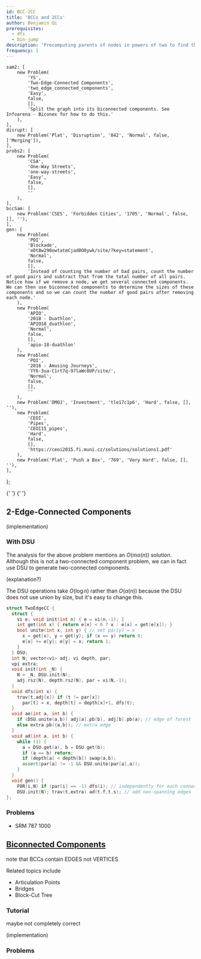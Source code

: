```yaml
---
id: BCC-2CC
title: 'BCCs and 2CCs'
author: Benjamin Qi
prerequisites:
  - dfs
  - bin-jump
description: 'Precomputing parents of nodes in powers of two to find the xth parent of a node efficently.'
frequency: 1
---
```



	sam2: [
		new Problem(
			'YS',
			'Two-Edge-Connected Components',
			'two_edge_connected_components',
			'Easy',
			false,
			[],
			'Split the graph into its biconnected components. See Infoarena - Biconex for how to do this.'
		),
	],
	disrupt: [
		new Problem('Plat', 'Disruption', '842', 'Normal', false, ['Merging']),
	],
	probs2: [
		new Problem(
			'CSA',
			'One-Way Streets',
			'one-way-streets',
			'Easy',
			false,
			[],
			''
		),
	],
	bccSam: [
		new Problem('CSES', 'Forbidden Cities', '1705', 'Normal', false, [], ''),
	],
	gen: [
		new Problem(
			'POI',
			'Blockade',
			'eDt8w290owtatmCjad0O0ywk/site/?key=statement',
			'Normal',
			false,
			[],
			'Instead of counting the number of bad pairs, count the number of good pairs and subtract that from the total number of all pairs. Notice how if we remove a node, we get several connected components. We can then use biconnected components to determine the sizes of these components and so we can count the number of good pairs after removing each node.'
		),
		new Problem(
			'APIO',
			'2018 - Duathlon',
			'APIO18_duathlon',
			'Normal',
			false,
			[],
			'apio-18-duathlon'
		),
		new Problem(
			'POI',
			'2016 - Amusing Journeys',
			'YY6-3ua-C1rt7q-97laWc0UP/site/',
			'Normal',
			false,
			[],
			''
		),
		new Problem('DMOJ', 'Investment', 'tle17c1p6', 'Hard', false, [], ''),
		new Problem(
			'CEOI',
			'Pipes',
			'CEOI15_pipes',
			'Hard',
			false,
			[],
			'https://ceoi2015.fi.muni.cz/solutions/solutions1.pdf'
		),
		new Problem('Plat', 'Push a Box', '769', 'Very Hard', false, [], ''),
	],
};

<Resources>
	<Resource source="CF" title="DFS Tree + Bridges" url="68138">
		{' '}
	</Resource>
	<Resource source="CP2" title="4.2.8 - Articulation Points & Bridges">
		{' '}
	</Resource>
</Resources>

<!-- 	<Resource
		source="Infoarena"
		title="Infoarena - Biconex"
		url="problema/biconex"
	>
		{' '}
	</Resource>
 -->

## 2-Edge-Connected Components

<Problems problems={problems.sam2} />

(implementation)

### With DSU

<Problems problems={problems.disrupt} />

The analysis for the above problem mentions an $O(m\alpha(n))$ solution. Although this is not a two-connected component problem, we can in fact use DSU to generate two-connected components.

(explanation?)

<Spoiler title="Code">

The DSU operations take $O(\log n)$ rather than $O(\alpha(n))$ because the DSU does not use union by size, but it's easy to change this.

```cpp
struct TwoEdgeCC {
  struct {
    vi e; void init(int n) { e = vi(n,-1); }
    int get(int x) { return e[x] < 0 ? x : e[x] = get(e[x]); }
    bool unite(int x, int y) { // set par[y] = x
      x = get(x), y = get(y); if (x == y) return 0;
      e[x] += e[y]; e[y] = x; return 1;
    }
  } DSU;
  int N; vector<vi> adj; vi depth, par;
  vpi extra;
  void init(int _N) {
    N = _N; DSU.init(N);
    adj.rsz(N), depth.rsz(N), par = vi(N,-1);
  }
  void dfs(int x) {
    trav(t,adj[x]) if (t != par[x])
      par[t] = x, depth[t] = depth[x]+1, dfs(t);
  }
  void ae(int a, int b) {
    if (DSU.unite(a,b)) adj[a].pb(b), adj[b].pb(a); // edge of forest
    else extra.pb({a,b}); // extra edge
  }
  void ad(int a, int b) {
    while (1) {
      a = DSU.get(a), b = DSU.get(b);
      if (a == b) return;
      if (depth[a] < depth[b]) swap(a,b);
      assert(par[a] != -1 && DSU.unite(par[a],a));
    }
  }
  void gen() {
    F0R(i,N) if (par[i] == -1) dfs(i); // independently for each connected component
    DSU.init(N); trav(t,extra) ad(t.f,t.s); // add non-spanning edges
};
```

</Spoiler>

### Problems

<Problems problems={problems.probs2} />

- SRM 787 1000

## [Biconnected Components](https://en.wikipedia.org/wiki/Biconnected_component)

<Problems problems={problems.bccSam} />

note that BCCs contain EDGES not VERTICES

Related topics include

- Articulation Points
- Bridges
- Block-Cut Tree

### Tutorial

<Resources>
	<Resource
		source="GFG"
		title="Articulation Points (aka Cut Vertices)"
		url="articulation-points-or-cut-vertices-in-a-graph"
	>
		maybe not completely correct
	</Resource>
</Resources>

(implementation)

### Problems

<Problems problems={problems.gen} />

